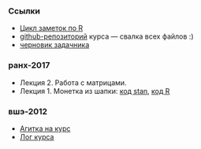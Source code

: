 ### Ссылки

* [Цикл заметок по R](http://bdemeshev.github.io/r_cycle/)
* [github-репозиторий](https://github.com/bdemeshev/mc201) курса — свалка всех файлов :)
* [черновик задачника](https://github.com/bdemeshev/mcmc_pset/raw/master/mcmc_pset_main.pdf)


### ранх-2017

* Лекция 2. Работа с матрицами.
* Лекция 1. Монетка из шапки: [код stan](https://github.com/bdemeshev/mc201/raw/master/2017/ranepa/lec_01/coins.stan), [код R](https://github.com/bdemeshev/mc201/raw/master/2017/ranepa/lec_01/coins.R)

### вшэ-2012

* [Агитка на курс](http://bdemeshev.github.io/hse_2012/agitka.html)
* [Лог курса](http://bdemeshev.github.io/hse_2012/2012_log.html)
